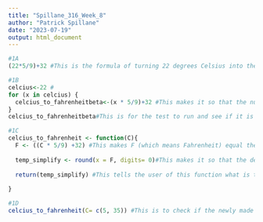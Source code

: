 ---
title: "Spillane_316_Week_8"
author: "Patrick Spillane"
date: "2023-07-19"
output: html_document
---
```{r}
#1A
(22*5/9)+32 #This is the formula of turning 22 degrees Celsius into the degrees in Fahrenheit
```

```{r}
#1B
celcius<-22 #
for (x in celcius) {
  celcius_to_fahrenheitbeta<-(x * 5/9)+32 #This makes it so that the number that represents degrees in Fahrenheit, in this example being 22, will be represented by x. 
}
celcius_to_fahrenheitbeta#This is for the test to run and see if it is done correctly
```

```{r}
#1C
celcius_to_fahrenheit <- function(C){ 
  F <- ((C * 5/9) +32) #This makes F (which means Fahrenheit) equal the degrees in Celcius 
  
  temp_simplify <- round(x = F, digits= 0)#This makes it so that the degrees in Fahrenheit is rounded down to a whole number
  
  return(temp_simplify) #This tells the user of this function what is to be given as the end result of the function
 
}
```

```{r}
#1D
celcius_to_fahrenheit(C= c(5, 35)) #This is to check if the newly made function works, and by the testing it seems that it does work, it converts both numbers into the degrees in Fahrenheit
```